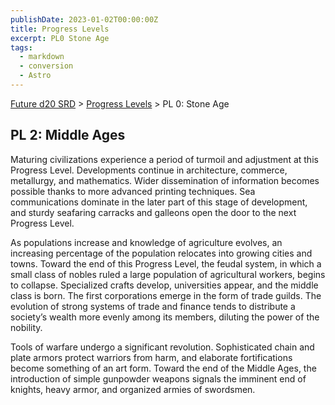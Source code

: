 ```yaml
---
publishDate: 2023-01-02T00:00:00Z
title: Progress Levels
excerpt: PL0 Stone Age
tags:
  - markdown
  - conversion
  - Astro
---
```






[Future d20 SRD](/#futureD20) > [Progress Levels](future-d20-srd-progress-levels-index) > PL 0: Stone Age




## PL 2: Middle Ages


Maturing civilizations experience a period of turmoil and adjustment at this Progress Level. Developments continue in architecture, commerce, metallurgy, and mathematics. Wider dissemination of information becomes possible thanks to more advanced printing techniques. Sea communications dominate in the later part of this stage of development, and sturdy seafaring carracks and galleons open the door to the next Progress Level.


As populations increase and knowledge of agriculture evolves, an increasing percentage of the population relocates into growing cities and towns. Toward the end of this Progress Level, the feudal system, in which a small class of nobles ruled a large population of agricultural workers, begins to collapse. Specialized crafts develop, universities appear, and the middle class is born. The first corporations emerge in the form of trade guilds. The evolution of strong systems of trade and finance tends to distribute a society’s wealth more evenly among its members, diluting the power of the nobility.


Tools of warfare undergo a significant revolution. Sophisticated chain and plate armors protect warriors from harm, and elaborate fortifications become something of an art form. Toward the end of the Middle Ages, the introduction of simple gunpowder weapons signals the imminent end of knights, heavy armor, and organized armies of swordsmen.



